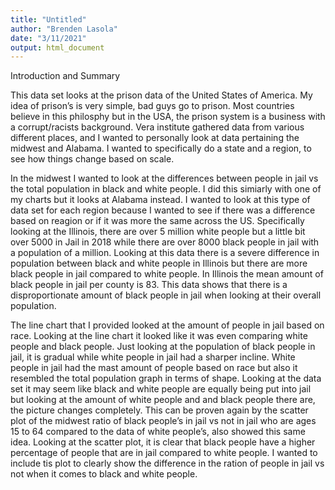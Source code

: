 ```yaml
---
title: "Untitled"
author: "Brenden Lasola"
date: "3/11/2021"
output: html_document
---
```

Introduction and Summary

This data set looks at the prison data of the United States of America. My idea of prison's is very simple, bad guys go to prison. Most countries believe in this philosphy but in the USA, the prison system is a business with a corrupt/racists background. Vera institute gathered data from various different places, and I wanted to personally look at data pertaining the midwest and Alabama. I wanted to specifically do a state and a region, to see how things change based on scale. 

In the midwest I wanted to look at the differences between people in jail vs the total population in black and white people. I did this simiarly with one of my charts but it looks at Alabama instead. I wanted to look at this type of data set for each region because I wanted to see if there was a difference based on reagion or if it was more the same across the US. Specifically looking at the Illinois, there are over 5 million white people but a little bit over 5000 in Jail in 2018 while there are over 8000 black people in jail with a population of a million. Looking at this data there is a severe difference in population between black and white people in Illinois but there are more black people in jail compared to white people. In Illinois the mean amount of black people in jail per county is 83. This data shows that there is a disproportionate amount of black people in jail when looking at their overall population. 

The line chart that I provided looked at the amount of people in jail based on race. Looking at the line chart it looked like it was even comparing white people and black people. Just looking at the population of black people in jail, it is gradual while white people in jail had a sharper incline. White people in jail had the mast amount of people based on race but also it resembled the total population graph in terms of shape. Looking at the data set it may seem like black and white people are equally being put into jail but looking at the amount of white people and and black people there are, the picture changes completely.  This can be proven again by the scatter plot of the midwest ratio of black people's in jail vs not in jail who are ages 15 to 64 compared to the data of white people's, also showed this same idea. Looking at the scatter plot, it is clear that black people have a higher percentage of people that are in jail compared to white people. I wanted to include tis plot to clearly show the difference in the ration of people in jail vs not when it comes to black and white people.
